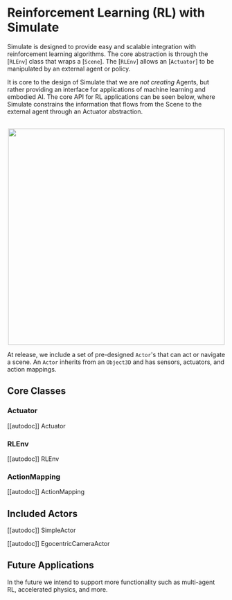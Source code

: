 <!--Copyright 2022 The HuggingFace Team. All rights reserved.

Licensed under the Apache License, Version 2.0 (the "License"); you may not use this file except in compliance with
the License. You may obtain a copy of the License at

http://www.apache.org/licenses/LICENSE-2.0

Unless required by applicable law or agreed to in writing, software distributed under the License is distributed on
an "AS IS" BASIS, WITHOUT WARRANTIES OR CONDITIONS OF ANY KIND, either express or implied. See the License for the
specific language governing permissions and limitations under the License.
-->

# Reinforcement Learning (RL) with Simulate

Simulate is designed to provide easy and scalable integration with reinforcement learning algorithms.
The core abstraction is through the [`RLEnv`] class that wraps a [`Scene`].
The [`RLEnv`] allows an [`Actuator`] to be manipulated by an external agent or policy.

It is core to the design of Simulate that we are *not creating* Agents, but rather providing an interface for applications of machine learning and embodied AI.
The core API for RL applications can be seen below, where Simulate constrains the information that flows from the Scene to the external agent through an Actuator abstraction.

<p align="center">
    <br>
    <img src="https://user-images.githubusercontent.com/10695622/192663853-a7543091-8d45-4fba-b8dc-2b632d66a35f.png" width="500"/>
    <br>
<p>

At release, we include a set of pre-designed `Actor`'s that can act or navigate a scene. An `Actor` inherits from an `Object3D` and has sensors, actuators, and action mappings.


## Core Classes

### Actuator
[[autodoc]] Actuator

### RLEnv
[[autodoc]] RLEnv

### ActionMapping
[[autodoc]] ActionMapping

## Included Actors

[[autodoc]] SimpleActor

[[autodoc]] EgocentricCameraActor

## Future Applications
In the future we intend to support more functionality such as multi-agent RL, accelerated physics, and more.
